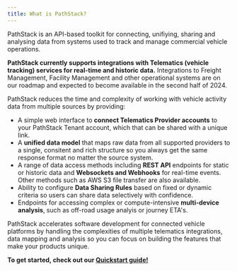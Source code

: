 ```yaml
---
title: What is PathStack?
---
```


PathStack is an API-based toolkit for connecting, unifiying, sharing and analysing data from systems used to track and manage commercial vehicle operations. 

<Note>**PathStack currently supports integrations with Telematics (vehicle tracking) services for real-time and historic data.** Integrations to Freight Management, Facility Management and other operational systems are on our roadmap and expected to become available in the second half of 2024.</Note>

PathStack reduces the time and complexity of working with vehicle activity data from multiple sources by providing:
* A simple web interface to **connect Telematics Provider accounts** to your PathStack Tenant account, which that can be shared with a unique link.
* A **unified data model** that maps raw data from all supported providers to a single, consitent and rich structure so you always get the same response format no matter the source system.
* A range of data access methods including **REST API** endpoints for static or historic data and **Websockets and Webhooks** for real-time events. Other methods such as AWS S3 file transfer are also available.
* Ability to configure **Data Sharing Rules** based on fixed or dynamic criteria so users can share data selectively with confidence.
* Endpoints for accessing complex or compute-intensive **multi-device analysis**, such as off-road usage analyis or journey ETA's.

PathStack accelerates software development for connected vehicle platforms by handling the complexities of multiple telematics integrations, data mapping and analysis so you can focus on building the features that make your products unique.

**To get started, check out our [Quickstart guide!](/quickstart)**

